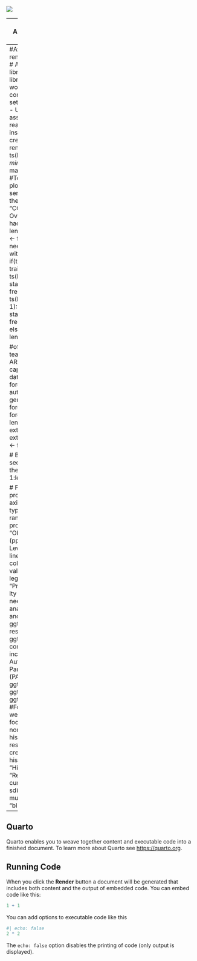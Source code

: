 ![](images/clipboard-2249885403.png)

---
title: "BIBEK TIME SERIES ANALYSIS"
format: docx
editor: Bibek
---
#At first, I downloaded and renamed the .csv file as hawai.csv. 
# After that I loaded necessary libraries.
library(tidyverse)
library(forecast)
#Then, I set my working directory to folder containing the data file.
setwd("C:/Users/BIBHA1/OneDrive - Université Laval/Documents/R/R assignment 5")
bibek <- read_csv("hawai.csv")
#As, per instruction the first objective is to create a timeseries of C02 thus i renamed it bibek_ts.
bibek_ts <- ts(bibek$CO2, start = min(bibek$time), end = max(bibek$time), frequency = 12)
#To visualize the timeseries, I used plot function.
# Plotting the time series with CO2 ppm labeled on the y-axis
plot(bibek_ts, ylab = "CO2 (ppm)", main = "CO2 Levels Over Time")
#As per instruction, I had to set train_size to 70% of the length of the time series
train_size <- floor(0.7 * length(bibek_ts))
#I needed to check if train_size is within the length of the time series.
if(train_size < length(bibek_ts)) {   train_data <- ts(bibek_ts[1:train_size], start = start(bibek_ts), frequency = frequency(bibek_ts))
test_data <- ts(bibek_ts[(train_size + 1):length(bibek_ts)], start = start(bibek_ts) + train_size, frequency = frequency(bibek_ts))
} else {  stop("Train size exceeds length of time series.") }

#of different modwls in the given teaching materials, I choose ARIMA because of their ability to capture complex patterns in the data to make accurate and reliable forecasts.
co2_model <- auto.arima(train_data)
#Then, to generate forecast, I used forecast() function.
forecast <- forecast(co2_model, h = length(test_data))
#Then, I extracted projected values by extracting mean.
projected_values <- forecast$mean

# Before plotting, in order to create sequence of numbers representing the observations I used
obs_seq <- 1:length(test_data)

# Finally, I plot the test data and projected values with adjusted y-axis limits
plot(obs_seq, test_data, type = "l", col = "red", ylim = range(c(test_data, projected_values)),
     xlab = "Observations", ylab = "CO2 (ppm)", main = "Projected CO2 Levels vs. Test Data")
lines(obs_seq, projected_values, col = "blue")  # Plot projected values
legend("bottomright", legend = c("Test Data", "Projected"), col = c("red", "blue"), lty = 1)
# Now, as per instruction I need to analyze residual analysis.Here, I would like to use and compare two methods namely ggtsdisplay and alternative residual analysis approach.
#For ggts display we will have a more comprehensive visualization including residuals vs year, Autocorrelation function (ACF) and Partial autocorrelation function (PACF)
ggtsdisplay(residuals(forecast))
ggts <- ggtsdisplay(residuals(forecast))
#For alternative residual methods we will use step by step analysis, focusing on the distribution and normality of residualsusing histogram and normality curve.
resid <- residuals(forecast)
# To create histogram of residuals
hist(resid, freq = FALSE, main = "Histogram of Residuals", xlab = "Residuals")
# To add normality curve
mu <- mean(resid)
sigma <- sd(resid)
curve(dnorm(x, mean = mu, sd = sigma), add = TRUE, col = "blue", lwd = 2)
---

## Quarto

Quarto enables you to weave together content and executable code into a finished document. To learn more about Quarto see <https://quarto.org>.

## Running Code

When you click the **Render** button a document will be generated that includes both content and the output of embedded code. You can embed code like this:

```{r}
1 + 1
```

You can add options to executable code like this

```{r}
#| echo: false
2 * 2
```

The `echo: false` option disables the printing of code (only output is displayed).
